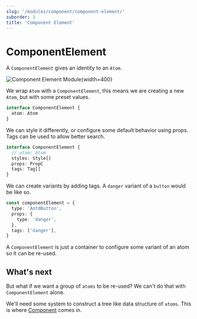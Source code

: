 ```yaml
---
slug: '/modules/component/component-element/'
suborder: 1
title: 'Component Element'
---
```


# ComponentElement

A `ComponentElement` gives an identity to an `Atom`.

![Component Element Module](/uploads/modules-component.png){width=400}

We wrap `Atom` with a `ComponentElement`, this means we are creating a new `Atom`, but with some preset values.

```typescript
interface ComponentElement {
  atom: Atom
}
```

We can style it differently, or configure some default behavior using props. Tags can be used to allow better search.

```typescript
interface ComponentElement {
  // atom: Atom
  styles: Style[]
  props: PropC
  tags: Tag[]
}
```

We can create variants by adding tags. A `danger` variant of a `button` would be like so.

```typescript
const componentElement = {
  type: 'AntdButton',
  props: {
    type: 'danger',
  },
  tags: ['danger'],
}
```

A `ComponentElement` is just a container to configure some variant of an atom so it can be re-used.

## What's next

But what if we want a group of `atoms` to be re-used? We can't do that with `ComponentElement` alone.

We'll need some system to construct a tree like data structure of `atoms`. This is where [Component](/modules/component/component) comes in.
